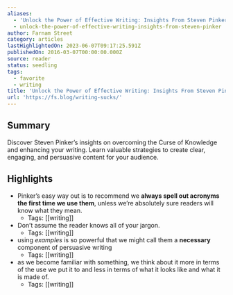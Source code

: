 ```yaml
---
aliases:
  - 'Unlock the Power of Effective Writing: Insights From Steven Pinker'
  - unlock-the-power-of-effective-writing-insights-from-steven-pinker
author: Farnam Street
category: articles
lastHighlightedOn: 2023-06-07T09:17:25.591Z
publishedOn: 2016-03-07T00:00:00.000Z
source: reader
status: seedling
tags:
  - favorite
  - writing
title: 'Unlock the Power of Effective Writing: Insights From Steven Pinker'
url: 'https://fs.blog/writing-sucks/'
---
```

## Summary

Discover Steven Pinker’s insights on overcoming the Curse of Knowledge and enhancing your writing. Learn valuable strategies to create clear, engaging, and persuasive content for your audience.

## Highlights

- Pinker’s easy way out is to recommend we **always spell out acronyms the first time we use them**, unless we’re absolutely sure readers will know what they mean.
    - Tags: [[writing]]
- Don’t assume the reader knows all of your jargon.
    - Tags: [[writing]]
- using _examples_ is so powerful that we might call them a **necessary** component of persuasive writing
    - Tags: [[writing]]
- as we become familiar with something, we think about it more in terms of the use we put it to and less in terms of what it looks like and what it is made of.
    - Tags: [[writing]]
